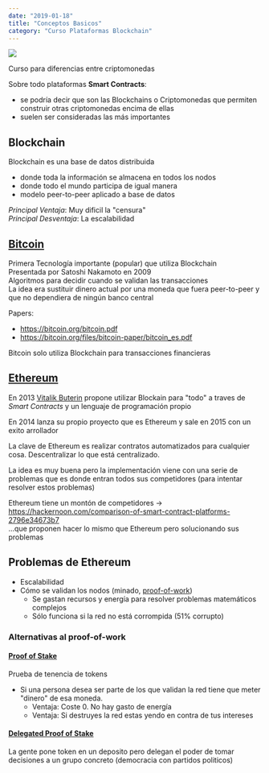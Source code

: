 ```yaml
---
date: "2019-01-18"
title: "Conceptos Basicos"
category: "Curso Plataformas Blockchain"
---
```


[![](/blog/2019-01-19/cover-conceptos-basicos.png)](https://www.youtube.com/watch?v=KU4-pSfRBCs&index=1&list=PLEZfDGniHqtnrZTHdUtnQgjV3pY-olzsl)

Curso para diferencias entre criptomonedas


Sobre todo plataformas **Smart Contracts**:
- se podría decir que son las Blockchains o Criptomonedas que permiten construir otras criptomonedas encima de ellas
- suelen ser consideradas las más importantes

## Blockchain

Blockchain es una base de datos distribuida
- donde toda la información se almacena en todos los nodos
- donde todo el mundo participa de igual manera
- modelo peer-to-peer aplicado a base de datos

_Principal Ventaja_: Muy dificil la "censura"  
_Principal Desventaja_: La escalabilidad

## [Bitcoin](https://bitcoin.org/es/bitcoin-documento)

Primera Tecnología importante (popular) que utiliza Blockchain  
Presentada por Satoshi Nakamoto en 2009  
Algoritmos para decidir cuando se validan las transacciones  
La idea era sustituir dinero actual por una moneda que fuera peer-to-peer y que no dependiera de ningún banco central  

Papers: 
- <https://bitcoin.org/bitcoin.pdf>
- <https://bitcoin.org/files/bitcoin-paper/bitcoin_es.pdf>

Bitcoin solo utiliza Blockchain para transacciones financieras

## [Ethereum](https://www.ethereum.org/)

En 2013 [Vitalik Buterin](https://es.wikipedia.org/wiki/Vitalik_Buterin) propone utilizar Blockain para "todo" a traves de _Smart Contracts_ y un lenguaje de programación propio

En 2014 lanza su propio proyecto que es Ethereum y sale en 2015 con un exito arrollador

La clave de Ethereum es realizar contratos automatizados para cualquier cosa. Descentralizar lo que está centralizado.

La idea es muy buena pero la implementación viene con una serie de problemas que es donde entran todos sus competidores (para intentar resolver estos problemas)

Ethereum tiene un montón de competidores → <https://hackernoon.com/comparison-of-smart-contract-platforms-2796e34673b7>  
...que proponen hacer lo mismo que Ethereum pero solucionando sus problemas

## Problemas de Ethereum

- Escalabilidad
- Cómo se validan los nodos (minado, [proof-of-work](https://es.wikipedia.org/wiki/Sistema_de_prueba_de_trabajo))
  - Se gastan recursos y energía para resolver problemas matemáticos complejos
  - Sólo funciona si la red no está corrompida (51% corrupto)

### Alternativas al proof-of-work

#### [Proof of Stake](https://en.wikipedia.org/wiki/Proof-of-stake)

Prueba de tenencia de tokens

- Si una persona desea ser parte de los que validan la red tiene que meter "dinero" de esa moneda.
  - Ventaja: Coste 0. No hay gasto de energía
  - Ventaja: Si destruyes la red estas yendo en contra de tus intereses

#### [Delegated Proof of Stake](https://elcriptografo.com/2018/10/10/que-es-delegated-proof-of-stake/)

La gente pone token en un deposito pero delegan el poder de tomar decisiones a un grupo concreto (democracia con partidos politicos)



